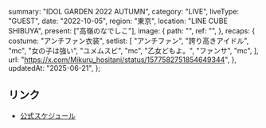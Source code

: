   summary: "IDOL GARDEN 2022 AUTUMN",
  category: "LIVE",
  liveType: "GUEST",
  date: "2022-10-05",
  region: "東京",
  location: "LINE CUBE SHIBUYA",
  present: ["高嶺のなでしこ"],
  image: {
    path: "",
    ref: "",
  },
  recaps: {
    costume: "アンチファン衣装",
    setlist: [
      "アンチファン",
      "誇り高きアイドル",
      "mc",
      "女の子は強い",
      "ユメムスビ",
      "mc",
      "乙女どもよ。",
      "ファンサ",
      "mc",
    ],
    url: "https://x.com/Mikuru_hositani/status/1577582751854649344",
  },
  updatedAt: "2025-06-21",
};

## リンク

- [公式スケジュール](https://takanenonadeshiko.jp/?p=434)
